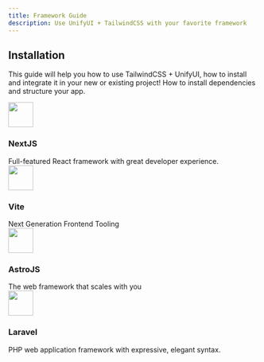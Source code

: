 ```yaml
---
title: Framework Guide
description: Use UnifyUI + TailwindCSS with your favorite framework
---
```


## Installation
This guide will help you how to use TailwindCSS + UnifyUI, how to install and integrate it in your new or existing project!
How to install dependencies and structure your app.
<br/>


<div className="grid sm:grid-cols-2 gap-4">
  <CardTech href="https://tailwindcss.com/docs/guides/nextjs">
    <div className="min-w-max w-9 h-9 md:w-11 md:h-11 rounded-full bg-background-alt flex items-center justify-center">
      <img src="/techicons/NextJs.svg" width="50" height="50" className="w-4 md:w-5 lg:w-6 h-auto"/>
    </div>
    <div className="flex-1">
      <h3 className="text-md font-semibold text-fg-title">NextJS</h3>
      Full-featured React framework with great developer experience.
    </div>
  </CardTech>
  <CardTech href="https://tailwindcss.com/docs/guides/vite">
    <div className="min-w-max w-9 h-9 md:w-11 md:h-11 rounded-full bg-background-alt flex items-center justify-center">
      <img src="/techicons/Vite.svg" width="50" height="50" className="w-4 md:w-5 lg:w-6 h-auto"/>
    </div>
    <div className="flex-1">
      <h3 className="text-md font-semibold text-fg-title">Vite</h3>
      Next Generation Frontend Tooling
    </div>
  </CardTech>
  <CardTech href="https://tailwindcss.com/docs/guides/astro">
    <div className="min-w-max w-9 h-9 md:w-11 md:h-11 rounded-full bg-background-alt flex items-center justify-center">
      <img src="/techicons/Astro.svg" width="50" height="50" className="w-4 md:w-5 lg:w-6 h-auto"/>
    </div>
    <div className="flex-1">
      <h3 className="text-md font-semibold text-fg-title">AstroJS</h3>
      The web framework that scales with you
    </div>
  </CardTech>
  <CardTech href="https://tailwindcss.com/docs/guides/laravel">
    <div className="min-w-max w-9 h-9 md:w-11 md:h-11 rounded-full bg-background-alt flex items-center justify-center">
      <img src="/techicons/Laravel.svg" width="50" height="50" className="w-4 md:w-5 lg:w-6 h-auto"/>
    </div>
    <div className="flex-1">
      <h3 className="text-md font-semibold text-fg-title">Laravel</h3>
      PHP web application framework with expressive, elegant syntax.
    </div>
  </CardTech>
</div>